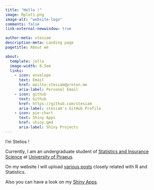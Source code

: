 ```yaml
---
title: "Hello !"
image: Rplot1.png
image-alt: "website-logo"
comments: false
link-external-newwindow: true

author-meta: stesiam
description-meta: Landing page
pagetitle: About me

about:
  template: jolla
  image-width: 8.5em
  links:
    - icon: envelope
      text: Email
      href: mailto:stesiam@proton.me
      aria-label: Personal Email
    - icon: github
      text: Github
      href: https://github.com/stesiam
      aria-label: stesiam's GitHub Profile
    - icon: pie-chart
      text: Shiny Apps
      href: shiny.qmd
      aria-label: Shiny Projects
---
```

I'm Stelios !

Currently, I am an undergraduate student of [Statistics and Insurance Science](https://www.unipi.gr/unipi/en/sta-home-en.html) at [University of Piraeus](https://www.unipi.gr/unipi/en/).

On my website I will upload [various posts](posts.html) closely related with R and Statistics.

Also you can have a look on my [Shiny Apps](shiny.qmd).